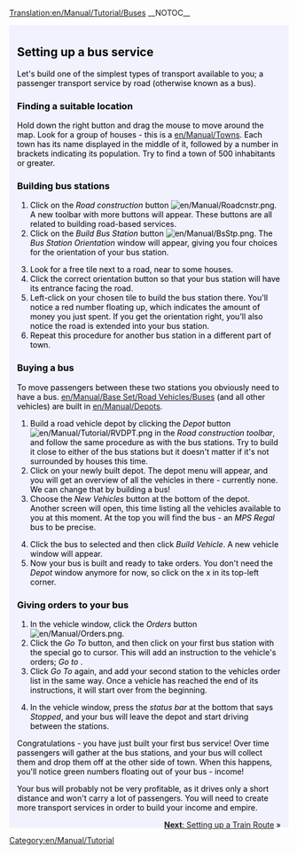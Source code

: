 [[Translation:en/Manual/Tutorial/Buses]]
{{en/Translation|origin= en/Manual/Tutorial/Buses
|from  = en
|to    = fi
|Percentage =5
}}
__NOTOC__
{{en/Tabs|5|2
|fi/Manual/Tutorial/Opetusohjelma|1. Aloittaminen<!--
-->|fi/Manual/Tutorial/Bussit|2. Bussit<!--
-->|fi/Manual/Tutorial/Junat|3. Junat<!--
-->|fi/Manual/Tutorial/Lentokoneet|4. Lentokoneet<!--
-->|fi/Manual/Tutorial/Yhteenveto|5. Yhteenveto}}
<div style="padding:.5em 1em 1em 1em; border-top:none; background-color:#f1f2fe; color:#000;">
{{fi/Manual/Tutorial/Tutorial}}
==Setting up a bus service==
Let's build one of the simplest types of transport available to you; a passenger transport service by road (otherwise known as a bus). 
===Finding a suitable location===
Hold down the right button and drag the mouse to move around the map. Look for a group of houses - this is a [[en/Manual/Towns]]. Each town has its name displayed in the middle of it, followed by a number in brackets indicating its population. Try to find a town of 500 inhabitants or greater.
{{en/Phototable|[[File:en/Manual/Tutorial bus 1.png|400px|A town]]|A town|none}}

===Building bus stations===
#Click on the ''Road construction'' button [[File:en/Manual/Roadcnstr.png]]. A new toolbar with more buttons will appear. These buttons are all related to building road-based services. 
#Click on the ''Build Bus Station'' button [[File:en/Manual/BsStp.png]]. The ''Bus Station Orientation'' window will appear, giving you four choices for the orientation of your bus station.
{{en/Phototable|[[File:en/Manual/Tutorial bus 2.png]]|Selecting an orientation and location.|none|6=:}}
<ol start="3">
<li>Look for a free tile next to a road, near to some houses. 
<li>Click the correct orientation button so that your bus station will have its entrance facing the road.
<li>Left-click on your chosen tile to build the bus station there. You'll notice a red number floating up, which indicates the amount of money you just spent. If you get the orientation right, you'll also notice the road is extended into your bus station.
<li>Repeat this procedure for another bus station in a different part of town.
</ol>
{{en/Phototable|[[File:en/Manual/Tutorial bus 4.png|400px]]|After building both bus stations.|none|6=:}}

===Buying a bus===
To move passengers between these two stations you obviously need to have a bus. [[en/Manual/Base Set/Road Vehicles/Buses]] (and all other vehicles) are built in [[en/Manual/Depots]].
#Build a road vehicle depot by clicking the ''Depot'' button [[File:en/Manual/Tutorial/RVDPT.png]] in the ''Road construction toolbar'', and follow the same procedure as with the bus stations. Try to build it close to either of the bus stations but it doesn't matter if it's not surrounded by houses this time.
#Click on your newly built depot. The depot menu will appear, and you will get an overview of all the vehicles in there - currently none. We can change that by building a bus!
#Choose the ''New Vehicles'' button at the bottom of the depot. Another screen will open, this time listing all the vehicles available to you at this moment. At the top you will find the bus - an ''MPS Regal'' bus to be precise.
{{en/Phototable|[[File:en/Manual/Tutorial bus 5.png]]|Inside the depot...|none|6=:}}
<ol start="4">
<li>Click the bus to selected and then click ''Build Vehicle''. A new vehicle window will appear.
<li>Now your bus is built and ready to take orders. You don't need the ''Depot'' window anymore for now, so click on the x in its top-left corner.
</ol>

===Giving orders to your bus===
#In the vehicle window, click the ''Orders'' button [[File:en/Manual/Orders.png]]. 
#Click the ''Go To'' button, and then click on your first bus station with the special go to cursor. This will add an instruction to the vehicle's orders; ''Go to <station name>''. 
#Click ''Go To'' again, and add your second station to the vehicles order list in the same way. Once a vehicle has reached the end of its instructions, it will start over from the beginning.
{{en/Phototable|[[File:en/Manual/Tutorial bus 6.png]]|Giving orders.|none|6=:}}
<ol start="4">
<li>In the vehicle window, press the ''status bar'' at the bottom that says ''Stopped'', and your bus will leave the depot and start driving between the stations.
</ol>
{{en/Phototable|[[File:en/Manual/Tutorial bus 7.png]]|Your first bus is about to arrive at the bus station.|none|6=:}}
Congratulations - you have just built your first bus service! Over time passengers will gather at the bus stations, and your bus will collect them and drop them off at the other side of town. When this happens, you'll notice green numbers floating out of your bus - income!

Your bus will probably not be very profitable, as it drives only a short distance and won't carry a lot of passengers. You will need to create more transport services in order to build your income and empire.

<span style="float: right">[[en/Manual/Tutorial/Trains|'''Next''': Setting up a Train Route]] &raquo;</span>
</div>
[[Category:en/Manual/Tutorial]]